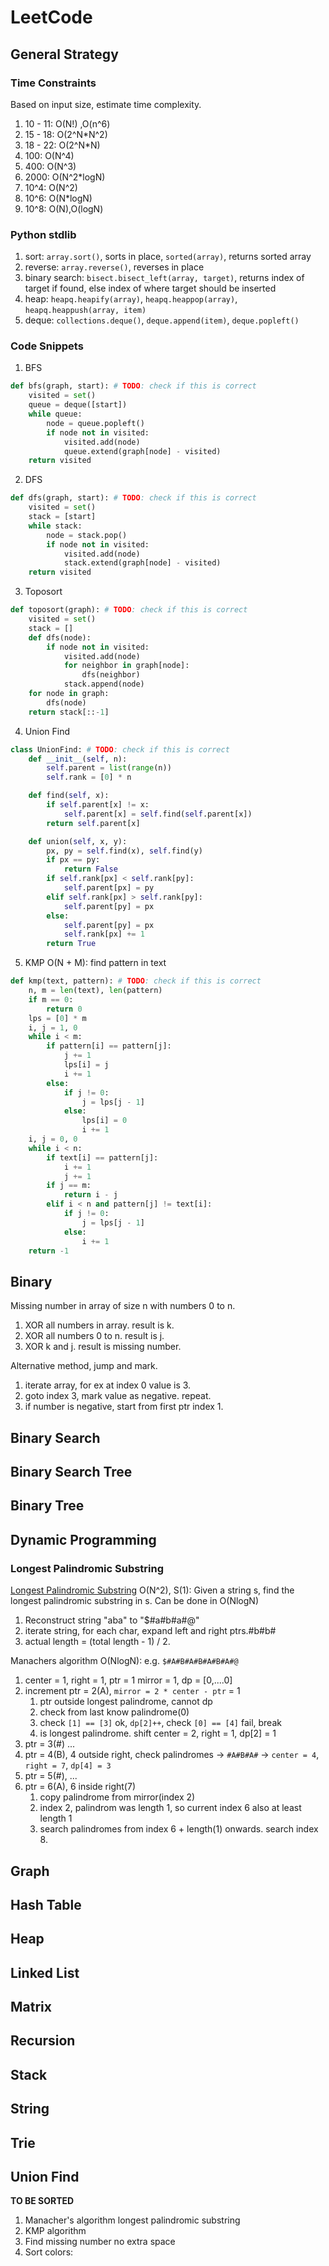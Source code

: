# LeetCode

## General Strategy

### Time Constraints

Based on input size, estimate time complexity.

1. 10 - 11: O(N!) ,O(n^6)
2. 15 - 18: O(2^N\*N^2)
3. 18 - 22: O(2^N\*N)
4. 100: O(N^4)
5. 400: O(N^3)
6. 2000: O(N^2\*logN)
7. 10^4: O(N^2)
8. 10^6: O(N\*logN)
9. 10^8: O(N),O(logN)

### Python stdlib

1. sort: `array.sort()`, sorts in place, `sorted(array)`, returns sorted array
2. reverse: `array.reverse()`, reverses in place
3. binary search: `bisect.bisect_left(array, target)`, returns index of target if found, else index of where target should be inserted
4. heap: `heapq.heapify(array)`, `heapq.heappop(array)`, `heapq.heappush(array, item)`
5. deque: `collections.deque()`, `deque.append(item)`, `deque.popleft()`

### Code Snippets

1. BFS

```py
def bfs(graph, start): # TODO: check if this is correct
    visited = set()
    queue = deque([start])
    while queue:
        node = queue.popleft()
        if node not in visited:
            visited.add(node)
            queue.extend(graph[node] - visited)
    return visited
```

2. DFS

```py
def dfs(graph, start): # TODO: check if this is correct
    visited = set()
    stack = [start]
    while stack:
        node = stack.pop()
        if node not in visited:
            visited.add(node)
            stack.extend(graph[node] - visited)
    return visited
```

3. Toposort

```py
def toposort(graph): # TODO: check if this is correct
    visited = set()
    stack = []
    def dfs(node):
        if node not in visited:
            visited.add(node)
            for neighbor in graph[node]:
                dfs(neighbor)
            stack.append(node)
    for node in graph:
        dfs(node)
    return stack[::-1]
```

4. Union Find

```py
class UnionFind: # TODO: check if this is correct
    def __init__(self, n):
        self.parent = list(range(n))
        self.rank = [0] * n

    def find(self, x):
        if self.parent[x] != x:
            self.parent[x] = self.find(self.parent[x])
        return self.parent[x]

    def union(self, x, y):
        px, py = self.find(x), self.find(y)
        if px == py:
            return False
        if self.rank[px] < self.rank[py]:
            self.parent[px] = py
        elif self.rank[px] > self.rank[py]:
            self.parent[py] = px
        else:
            self.parent[py] = px
            self.rank[px] += 1
        return True
```

5. KMP O(N + M): find pattern in text

```py
def kmp(text, pattern): # TODO: check if this is correct
    n, m = len(text), len(pattern)
    if m == 0:
        return 0
    lps = [0] * m
    i, j = 1, 0
    while i < m:
        if pattern[i] == pattern[j]:
            j += 1
            lps[i] = j
            i += 1
        else:
            if j != 0:
                j = lps[j - 1]
            else:
                lps[i] = 0
                i += 1
    i, j = 0, 0
    while i < n:
        if text[i] == pattern[j]:
            i += 1
            j += 1
        if j == m:
            return i - j
        elif i < n and pattern[j] != text[i]:
            if j != 0:
                j = lps[j - 1]
            else:
                i += 1
    return -1
```

## Binary

Missing number in array of size n with numbers 0 to n.

1. XOR all numbers in array. result is k.
2. XOR all numbers 0 to n. result is j.
3. XOR k and j. result is missing number.

Alternative method, jump and mark.

1. iterate array, for ex at index 0 value is 3.
2. goto index 3, mark value as negative. repeat.
3. if number is negative, start from first ptr index 1.

## Binary Search

## Binary Search Tree

## Binary Tree

## Dynamic Programming

### Longest Palindromic Substring

[Longest Palindromic Substring](https://leetcode.com/problems/longest-palindromic-substring/) O(N^2), S(1): Given a string s, find the longest palindromic substring in s.
Can be done in O(NlogN)

1. Reconstruct string "aba" to "$#a#b#a#@"
2. iterate string, for each char, expand left and right ptrs.#b#b#
3. actual length = (total length - 1) / 2.

Manachers algorithm O(NlogN): e.g. `$#A#B#A#B#A#B#A#@`

1. center = 1, right = 1, ptr = 1 mirror = 1, dp = [0,....0]
2. increment ptr = 2(A), `mirror = 2 * center - ptr` = 1
   1. ptr outside longest palindrome, cannot dp
   2. check from last know palindrome(0)
   3. check `[1] == [3]` ok, `dp[2]++`, check `[0] == [4]` fail, break
   4. is longest palindrome. shift center = 2, right = 1, dp[2] = 1
3. ptr = 3(#) ...
4. ptr = 4(B), 4 outside right, check palindromes -> `#A#B#A#` -> `center = 4`, `right = 7`, `dp[4] = 3`
5. ptr = 5(#), ...
6. ptr = 6(A), 6 inside right(7)
   1. copy palindrome from mirror(index 2)
   2. index 2, palindrom was length 1, so current index 6 also at least length 1
   3. search palindromes from index 6 + length(1) onwards. search index 8.

## Graph

## Hash Table

## Heap

## Linked List

## Matrix

## Recursion

## Stack

## String

## Trie

## Union Find

**TO BE SORTED**

1. Manacher's algorithm longest palindromic substring
2. KMP algorithm
3. Find missing number no extra space
4. Sort colors:
